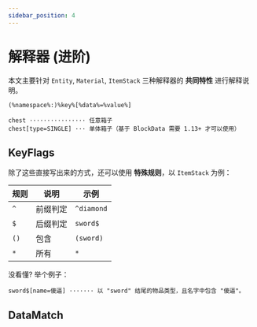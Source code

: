 ```yaml
---
sidebar_position: 4
---
```


# 解释器 (进阶)

本文主要针对 `Entity`, `Material`, `ItemStack` 三种解释器的 **共同特性** 进行解释说明。

```text title="格式"
(%namespace%:)%key%[%data%=%value%]
```

```text title="示例"
chest ················ 任意箱子
chest[type=SINGLE] ··· 单体箱子（基于 BlockData 需要 1.13+ 才可以使用）
```

## KeyFlags

除了这些直接写出来的方式，还可以使用 **特殊规则**，以 `ItemStack` 为例：

| 规则              | 说明   | 示例                    |
|-----------------|------|-----------------------|
| <code>^</code>  | 前缀判定 | <code>^diamond</code> |
| <code>$</code>  | 后缀判定 | <code>sword$</code>   |
| <code>()</code> | 包含   | <code>(sword)</code>  |
| <code>*</code>  | 所有   | <code>*</code>        |

没看懂? 举个例子：

```
sword$[name=傻逼] ······· 以 "sword" 结尾的物品类型，且名字中包含 "傻逼"。
```

## DataMatch